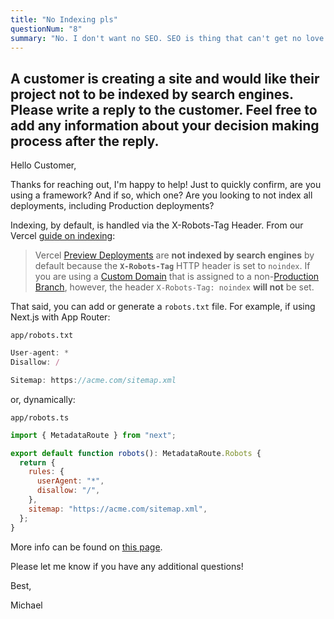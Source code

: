```yaml
---
title: "No Indexing pls"
questionNum: "8"
summary: "No. I don't want no SEO. SEO is thing that can't get no love from me."
---
```


## A customer is creating a site and would like their project not to be indexed by search engines. Please write a reply to the customer. Feel free to add any information about your decision making process after the reply.

Hello Customer,

Thanks for reaching out, I'm happy to help! Just to quickly confirm, are you using a framework? And if so, which one? Are you looking to not index all deployments, including Production deployments?

Indexing, by default, is handled via the X-Robots-Tag Header. From our Vercel [guide on indexing](https://vercel.com/guides/are-vercel-preview-deployment-indexed-by-search-engines):

> Vercel [Preview Deployments](https://vercel.com/docs/platform/deployments#preview) are **not indexed by search engines** by default because the **`X-Robots-Tag`** HTTP header is set to `noindex`. If you are using a [Custom Domain](https://vercel.com/docs/custom-domains) that is assigned to a non-[Production Branch](https://vercel.com/docs/git#production-branch), however, the header `X-Robots-Tag: noindex` **will not** be set.

That said, you can add or generate a `robots.txt` file. For example, if using Next.js with App Router:

`app/robots.txt`

```jsx
User-agent: *
Disallow: /

Sitemap: https://acme.com/sitemap.xml
```

or, dynamically:

`app/robots.ts`

```jsx
import { MetadataRoute } from "next";

export default function robots(): MetadataRoute.Robots {
  return {
    rules: {
      userAgent: "*",
      disallow: "/",
    },
    sitemap: "https://acme.com/sitemap.xml",
  };
}
```

More info can be found on [this page](https://nextjs.org/docs/app/api-reference/file-conventions/metadata/robots).

Please let me know if you have any additional questions!

Best,

Michael
